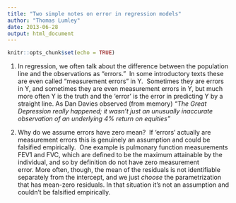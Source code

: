 ```yaml
---
title: "Two simple notes on error in regression models"
author: "Thomas Lumley"
date: 2013-06-28
output: html_document
---
```


```r
knitr::opts_chunk$set(echo = TRUE)
```

1. In regression, we often talk about the difference between the population line and the observations as "errors."  In some introductory texts these are even called "measurement errors" in Y.  Sometimes they are errors in Y, and sometimes they are even measurement errors in Y, but much more often Y is the truth and the 'error' is the error in predicting Y by a straight line. As Dan Davies observed (from memory) _"The Great Depression really happened; it wasn't just an unusually inaccurate observation of an underlying 4% return on equities"_

2. Why do we assume errors have zero mean?  If 'errors' actually are measurement errors this is genuinely an assumption and could be falsified empirically.  One example is pulmonary function measurements FEV1 and FVC, which are defined to be the maximum attainable by the individual, and so by definition do not have zero measurement error. More often, though, the mean of the residuals is not identifiable separately from the intercept, and we just _choose_ the parametrization that has mean-zero residuals. In that situation it's not an assumption and couldn't be falsified empirically.

